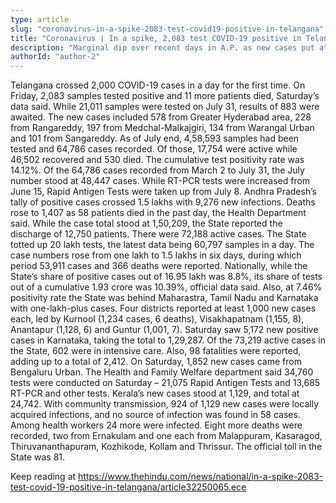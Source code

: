 ```yaml
---
type: article
slug: "coronavirus-in-a-spike-2083-test-covid19-positive-in-telangana"
title: "Coronavirus | In a spike, 2,083 test COVID-19 positive in Telangana"
description: "Marginal dip over recent days in A.P. as new cases put at 9,276; Karnataka reports 98 fatalities; Kerala tally close to 25,000"
authorId: "author-2"
---
```


Telangana crossed 2,000 COVID-19 cases in a day for the first time. On Friday, 2,083 samples tested positive and 11 more patients died, Saturday’s data said. While 21,011 samples were tested on July 31, results of 883 were awaited. 
The new cases included 578 from Greater Hyderabad area, 228 from Rangareddy, 197 from Medchal-Malkajgiri, 134 from Warangal Urban and 101 from Sangareddy.
As of July end, 4,58,593 samples had been tested and 64,786 cases recorded. Of those, 17,754 were active while 46,502 recovered and 530 died. The cumulative test positivity rate was 14.12%. Of the 64,786 cases recorded from March 2 to July 31, the July number stood at 48,447 cases. 
While RT-PCR tests were increased from June 15, Rapid Antigen Tests were taken up from July 8. 
Andhra Pradesh’s tally of positive cases crossed 1.5 lakhs with 9,276 new infections. Deaths rose to 1,407 as 58 patients died in the past day, the Health Department said. While the case total stood at 1,50,209, the State reported the discharge of 12,750 patients.
 There were 72,188 active cases. The State totted up 20 lakh tests, the latest data being 60,797 samples in a day.
The case numbers rose from one lakh to 1.5 lakhs in six days, during which period 53,911 cases and 366 deaths were reported.
Nationally, while the State’s share of positive cases out of 16.95 lakh was 8.8%, its share of tests out of a cumulative 1.93 crore was 10.39%, official data said.
Also, at 7.46% positivity rate the State was behind Maharastra, Tamil Nadu and Karnataka with one-lakh-plus cases. Four districts reported at least 1,000 new cases each, led by Kurnool (1,234 cases, 6 deaths), Visakhapatnam (1,155, 8), Anantapur (1,128, 6) and Guntur (1,001, 7). 
Saturday saw 5,172 new positive cases in Karnataka, taking the total to 1,29,287. Of the 73,219 active cases in the State, 602 were in intensive care. Also, 98 fatalities were reported, adding up to a total of 2,412. On Saturday, 1,852 new cases came from Bengaluru Urban.
The Health and Family Welfare department said 34,760 tests were conducted on Saturday – 21,075 Rapid Antigen Tests and 13,685 RT-PCR and other tests.
Kerala’s new cases stood at 1,129, and total at 24,742.
With community transmission, 924 of 1,129 new cases were locally acquired infections, and no source of infection was found in 58 cases.
Among health workers 24 more were infected. Eight more deaths were recorded, two from Ernakulam and one each from Malappuram, Kasaragod, Thiruvananthapuram, Kozhikode, Kollam and Thrissur. The official toll in the State was 81.

Keep reading at https://www.thehindu.com/news/national/in-a-spike-2083-test-covid-19-positive-in-telangana/article32250065.ece

